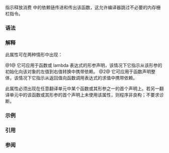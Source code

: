 {{cpp/language/attributes/title|carries_dependency|notes={{mark since c++11}}{{mark until c++26|removed=yes}}}}
{{cpp/language/attributes/navbar}}

指示释放消费 {{lc|std::memory_order}} 中的依赖链传进和传出该函数，这允许编译器跳过不必要的内存栅栏指令。

===语法===
{{sdsc begin}}
{{sdsc||1=
{{ttb|{{c/core|[[carries_dependency]]}}}} 
}}
{{sdsc end}}

===解释===
此属性可在两种情形中出现：

@1@ 它可应用于函数或 lambda 表达式的形参声明，该情况下它指示从该形参的初始化向该对象的左值到右值转换中携带依赖。
@2@ 它可应用于函数声明整体，该情况下它指示从返回值向函数调用表达式的求值中携带依赖。

此属性必须出现在任意翻译单元中某个函数或其形参之一的首个声明上。若另一翻译单元中的该函数或其形参的首个声明上未使用该属性，则程序非良构；不要求诊断。

===示例===
{{example
|从 [https://stackoverflow.com/a/6411703 SO] 几乎未修改采纳于此。
|code=
#include &lt;atomic&gt;
#include &lt;iostream&gt;

void print(int* val)
{
    std::cout &lt;&lt; *val &lt;&lt; std::endl;
}

void print2(int* val [[carries_dependency]])
{
    std::cout &lt;&lt; *val &lt;&lt; std::endl;
}

int main()
{
    int x{42};
    std::atomic&lt;int*&gt; p = &amp;x;
    int* local = p.load(std::memory_order_consume);

    if (local)
    {
        // 依赖是明确的，因而编译器已知 local 被解引用，
        // 且它必须保证保留依赖链，以避免（某些架构上的）一个内存栅栏。
        std::cout &lt;&lt; *local &lt;&lt; std::endl;
    }

    if (local)
    {
        // print 的定义不透明（假定它未被内联），因而编译器必须发出一个内存栅栏
        // 以确保在 print 中读取 *p 返回正确值。
        print(local);
    }

    if (local)
    {
        // 编译器可以假定，虽然 print2 也不透明，但指令流中仍保留了
        // 从形参到解引用值的依赖，且不需要（某些架构上的）内存栅栏。
        // 显然，print2 的定义必须确实保留这项依赖，因而此属性也会影响
        // 为 print2 所生成的代码。
        print2(local);
    }
}
|p=true
|output=
42
42
42
}}

===引用===
{{ref std c++23}}
{{ref std|section=9.12.4|title=Carries dependency attribute|id=dcl.attr.depend}}
{{ref std end}}
{{ref std c++20}}
{{ref std|section=9.12.3|title=Carries dependency attribute|id=dcl.attr.depend}}
{{ref std end}}
{{ref std c++17}}
{{ref std|section=10.6.3|title=Carries dependency attribute|id=dcl.attr.depend}}
{{ref std end}}
{{ref std c++14}}
{{ref std|section=7.6.4|title=Carries dependency attribute|id=dcl.attr.depend}}
{{ref std end}}
{{ref std c++11}}
{{ref std|section=7.6.4|title=Carries dependency attribute|id=dcl.attr.depend}}
{{ref std end}}

===参阅===
{{dsc begin}}
{{dsc inc|cpp/atomic/dsc kill_dependency}}
{{dsc end}}

{{langlinks|en|es|ja}}